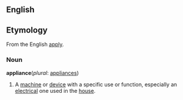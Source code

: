 ==English==
==Etymology==
From the English [[apply]].
===Noun===
'''appliance'''(''plural'': [[appliances]])
#A [[machine]] or [[device]] with a specific use or function, especially an [[electrical]] one used in the [[house]].